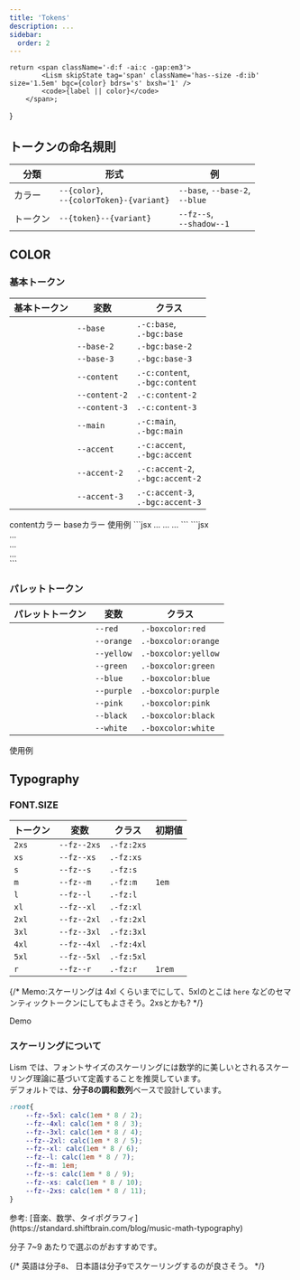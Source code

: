 ```yaml
---
title: 'Tokens'
description: ...
sidebar:
  order: 2
---
```




	return <span className='-d:f -ai:c -gap:em3'>
			<Lism skipState tag='span' className='has--size -d:ib' size='1.5em' bgc={color} bdrs='s' bxsh='1' />
			<code>{label || color}</code>
		</span>;
}


## トークンの命名規則

|分類|形式|例|
|---|---|---|
|カラー|`--{color}`,<br />`--{colorToken}-{variant}`|`--base`, `--base-2`,<br />`--blue`|
|トークン|`--{token}--{variant}`|`--fz--s`,<br />`--shadow--1`|


## COLOR

### 基本トークン

|基本トークン|変数|クラス|
|---|---|---|
|<ColorBadge color='base' />|`--base`|`.-c:base`,<br/>`.-bgc:base`|
|<ColorBadge color='base-2' />|`--base-2`|`.-bgc:base-2`|
|<ColorBadge color='base-3' />|`--base-3`|`.-bgc:base-3`|
|<ColorBadge color='content' />|`--content`|`.-c:content`,<br/>`.-bgc:content`|
|<ColorBadge color='content-2' />|`--content-2`|`.-c:content-2`|
|<ColorBadge color='content-3' />|`--content-3`|`.-c:content-3`|
|<ColorBadge color='main' />|`--main`|`.-c:main`,<br/>`.-bgc:main`|
|<ColorBadge color='accent' />|`--accent`|`.-c:accent`,<br/>`.-bgc:accent`|
|<ColorBadge color='accent-2' />|`--accent-2`|`.-c:accent-2`,<br/>`.-bgc:accent-2`|
|<ColorBadge color='accent-3' />|`--accent-3`|`.-c:accent-3`,<br/>`.-bgc:accent-3`|

<Preview>
	<PreviewTitle>contentカラー</PreviewTitle>
	<PreviewArea p={20} isFlow='s'>
		<Box><DammyText /></Box>
		<Box c='content-2'><DammyText /></Box>
		<Box c='content-3'><DammyText /></Box>
	</PreviewArea>
</Preview>

<Preview>
	<PreviewTitle>baseカラー</PreviewTitle>
	<PreviewArea p={20} isFlow={false}>
		<Box bgc='base' p='box'><DammyText /></Box>
		<Box bgc='base-2' p='box'><DammyText /></Box>
		<Box bgc='base-3' p='box'><DammyText /></Box>
	</PreviewArea>
</Preview>


<Preview>
	<PreviewTitle>使用例</PreviewTitle>
	<PreviewArea p={20}>
		<Box bgc='base-2' bd bdc='base-3' p='box'><DammyText /></Box>
		<Box bgc='base-3' c='content-3' p='box'><DammyText /></Box>
		<Box bgc='content' c='base' p='box'><DammyText /></Box>
	</PreviewArea>
	<PreviewCode slot='tab' label='React, Astro'>
		```jsx
		<Box bgc='base-2' bd bdc='base-3' p='box'>...</Box>
		<Box bgc='base-3' c='content-3' p='box'>...</Box>
		<Box bgc='content' c='base' p='box'>...</Box>
		```
	</PreviewCode>
	<PreviewCode slot='tab' label='HTML'>
		```jsx
		<div class="l--box -bgc:base-2 -bd: -p:box" style="--bdc:var(--base-3)">...</div>
		<div class="l--box -bgc:base-3 -c:content-3 -p:box">...</div>
		<div class="l--box -bgc:content -c:base -p:box">...</div>
		```
	</PreviewCode>
</Preview>


### パレットトークン

|パレットトークン|変数|クラス|
|---|---|---|
|<ColorBadge color='red' />|`--red`|`.-boxcolor:red`|
|<ColorBadge color='orange' />|`--orange`|`.-boxcolor:orange`|
|<ColorBadge color='yellow' />|`--yellow`|`.-boxcolor:yellow`|
|<ColorBadge color='green' />|`--green`|`.-boxcolor:green`|
|<ColorBadge color='blue' />|`--blue`|`.-boxcolor:blue`|
|<ColorBadge color='purple' />|`--purple`|`.-boxcolor:purple`|
|<ColorBadge color='pink' />|`--pink`|`.-boxcolor:pink`|
|<ColorBadge color='black' />|`--black`|`.-boxcolor:black`|
|<ColorBadge color='white' />|`--white`|`.-boxcolor:white`|


<Preview>
	<PreviewTitle>使用例</PreviewTitle>
	<PreviewArea p={20}>
		<Box boxcolor='blue' bd p='box'>
			<DammyText length='codes' />
		</Box>
		<Alert preset='alert'><DammyText length='codes' /></Alert>
		<Note preset='note' heading='Note'><DammyText length='codes' /></Note>
		<Box bgc='green:15%' c='blue:50%' p='box'>
			<DammyText />
		</Box>
	</PreviewArea>
</Preview>



## Typography

### FONT.SIZE

|トークン|変数|クラス|初期値|
|---|---|---|---|
|`2xs`|`--fz--2xs`|`.-fz:2xs`||
|`xs`|`--fz--xs`|`.-fz:xs`||
|`s`|`--fz--s`|`.-fz:s`||
|`m`|`--fz--m`|`.-fz:m`|`1em`|
|`l`|`--fz--l`|`.-fz:l`||
|`xl`|`--fz--xl`|`.-fz:xl`||
|`2xl`|`--fz--2xl`|`.-fz:2xl`||
|`3xl`|`--fz--3xl`|`.-fz:3xl`||
|`4xl`|`--fz--4xl`|`.-fz:4xl`||
|`5xl`|`--fz--5xl`|`.-fz:5xl`||
|`r`|`--fz--r`|`.-fz:r`|`1rem`|

{/* <Alert preset="info">
	Memo:スケーリングは 4xl くらいまでにして、5xlのとこは `here` などのセマンティックトークンにしてもよさそう。2xsとかも?
</Alert> */}




<Preview>
	<PreviewTitle>Demo</PreviewTitle>
	<PreviewArea p={20} isFlow='s'>
		<Box ovx="auto">
			<FzDemos />
		</Box>
	</PreviewArea>
</Preview>



### スケーリングについて

Lism では、フォントサイズのスケーリングには数学的に美しいとされるスケーリング理論に基づいて定義することを推奨しています。  
デフォルトでは、**分子8の調和数列**ベースで設計しています。

```scss
:root{
	--fz--5xl: calc(1em * 8 / 2);
	--fz--4xl: calc(1em * 8 / 3);
	--fz--3xl: calc(1em * 8 / 4);
	--fz--2xl: calc(1em * 8 / 5);
	--fz--xl: calc(1em * 8 / 6);
	--fz--l: calc(1em * 8 / 7);
	--fz--m: 1em;
	--fz--s: calc(1em * 8 / 9);
	--fz--xs: calc(1em * 8 / 10);
	--fz--2xs: calc(1em * 8 / 11);
}
```

<Reference>
参考: [音楽、数学、タイポグラフィ](https://standard.shiftbrain.com/blog/music-math-typography)
</Reference>

分子 7~9 あたりで選ぶのがおすすめです。

{/* <Alert preset="info">
	英語は分子`8`、 日本語は分子`9`でスケーリングするのが良さそう。
</Alert> */}


<script src='/typo.js' />

<Tabs>
	<TabItem label='分子7'>
		<Frame aspect="16/9">
			<Preview>
				<PreviewArea isFlow='s' className='fzDemo typo-7'>
					<FzDemos />
				</PreviewArea>
			</Preview>
		</Frame>
	</TabItem>
	<TabItem label='分子8'>
		<Frame aspect="16/9">
		<Preview>
			<PreviewArea isFlow='s' className='fzDemo typo-8'>
				<FzDemos />
			</PreviewArea>
		</Preview>
		</Frame>
	</TabItem>
	<TabItem label='分子9'>
		<Frame aspect="16/9">
		<Preview>
			<PreviewArea isFlow='s' className='fzDemo typo-9'>
				<FzDemos />
			</PreviewArea>
		</Preview>
		</Frame>
	</TabItem>
</Tabs>


### FONT.LH (line-height)

base値をセットし、それに対して小さい・大きいで段階的に用意。

|トークン|変数|クラス|初期値|
|---|---|---|---|
|`1`||`.-lh:1`|`1`|
|`root`|`--lh--root`|`.-lh:root`|`1.75`|
|`xs`|`--lh--xs`|`.-lh:xs`|`calc({root} - 0.25)`|
|`s`|`--lh--s`|`.-lh:s`|`calc({root} - 0.125)`|
|`l`|`--lh--l`|`.-lh:l`|`calc({root} + 0.125)`|
|`xl`|`--lh--xl`|`.-lh:xl`|`calc({root} + 0.25)`|


<Alert preset="info">
base値は 日本語では `1.625`, `1.75`, `1.875` あたりにするがおすすめ。（英語なら `1.5`, `1.625` あたりがおすすめ）
</Alert>

<Tabs>
	<TabItem label='日本語'>
	<Preview>
		<PreviewTitle>Demo</PreviewTitle>
		<PreviewArea p={20} isFlow='s'>
			<LhDemos lang='ja' />
			{/* <DammyText lang='ja' length='m' lh='1'/>
			<DammyText lang='ja' length='m' lh='1.125'/>
			<DammyText lang='ja' length='m' lh='1.25'/>
			<DammyText lang='ja' length='m' lh='1.375'/>
			<DammyText lang='ja' length='m' lh='1.5'/>
			<DammyText lang='ja' length='m' lh='1.625'/>
			<DammyText lang='ja' length='m' lh='1.75'/>
			<DammyText lang='ja' length='m' lh='1.875'/>
			<DammyText lang='ja' length='m' lh='2'/> */}
		</PreviewArea>
	</Preview>
	</TabItem>
	<TabItem label='English'>
	<Preview>
	<PreviewTitle>Demo</PreviewTitle>
	<PreviewArea p={20} isFlow='s'>
		<LhDemos lang='en' />
	</PreviewArea>
</Preview>
	</TabItem>
</Tabs>



{/* ### Headings の font-size, line-height について
<Preview>
	<PreviewTitle>Headings</PreviewTitle>
	<PreviewArea p={20} isFlow='s'>
		<div class="l--stack -gap:30">
			<h1>Heading 1: <DammyText tag='span' lang='ja' /></h1>
			<h2>Heading 2: <DammyText tag='span' lang='ja' /></h2>
			<h3>Heading 3: <DammyText tag='span' lang='ja' /></h3>
			<h4>Heading 4: <DammyText tag='span' lang='ja' /></h4>
			<h5>Heading 5: <DammyText tag='span' lang='ja' /></h5>
			<h6>Heading 6: <DammyText tag='span' lang='ja' /></h6>
			<hr />
			<p>Paragraph: <DammyText tag='span' lang='ja' /></p>
		</div>
	</PreviewArea>
</Preview> */}


### FONT.LTS (letter spacing)



{/* |トークン|変数|クラス|初期値|
|---|---|---|---|
|`-2`|`--lts---2`|`-lts:`|`-0.5em`|
|`-1`|`--lts---1`|`-lts:`|`-0.025em`|
|`0`|`--lts--0`|`-lts:`|`0em`|
|`1`|`--lts--1`|`-lts:`|`0.025em`|
|`2`|`--lts--2`|`-lts:`|`0.05em`|
|`3`|`--lts--3`|`-lts:`|`0.075em`|
|`4`|`--lts--4`|`-lts:`|`0.1em`|
|`5`|`--lts--5`|`-lts:`|`0.25em`|
|`6`|`--lts--6`|`-lts:`|`0.5em`| */}

{/* <Preview>
	<PreviewTitle>Demo</PreviewTitle>
	<PreviewArea p={20} isFlow='s'>
		<p><Text tag="code" w="2em">-2</Text> : <Text tag="span" lts="-2">Lorem Ipsum, 12345, ダミーの文字列</Text></p>
		<p><Text tag="code" w="2em">-1</Text> : <Text tag="span" lts="-1">Lorem Ipsum, 12345, ダミーの文字列</Text></p>
		<p><Text tag="code" w="2em">0</Text> : <Text tag="span" lts="0">Lorem Ipsum, 12345, ダミーの文字列</Text></p>
		<p><Text tag="code" w="2em">1</Text> : <Text tag="span" lts="1">Lorem Ipsum, 12345, ダミーの文字列</Text></p>
		<p><Text tag="code" w="2em">2</Text> : <Text tag="span" lts="2">Lorem Ipsum, 12345, ダミーの文字列</Text></p>
		<p><Text tag="code" w="2em">3</Text> : <Text tag="span" lts="3">Lorem Ipsum, 12345, ダミーの文字列</Text></p>
		<p><Text tag="code" w="2em">4</Text> : <Text tag="span" lts="4">Lorem Ipsum, 12345, ダミーの文字列</Text></p>
		<p><Text tag="code" w="2em">5</Text> : <Text tag="span" lts="5">Lorem Ipsum, 12345, ダミーの文字列</Text></p>
		<p><Text tag="code" w="2em">6</Text> : <Text tag="span" lts="6">Lorem Ipsum, 12345, ダミーの文字列</Text></p>
	</PreviewArea>
</Preview> */}

|トークン|変数|クラス|初期値
|---|---|---|---|
|`root`|`--lts--root`|`-lts:root`|`normal`|
|`s`|`--lts--s`|`-lts:s`|`-0.025em`|
|`l`|`--lts--l`|`-lts:l`|`0.025em`|
|`xl`|`--lts--xl`|`-lts:xl`|`0.05em`|

<Preview>
	<PreviewTitle>Demo</PreviewTitle>
	<PreviewArea p={20} isFlow='s'>
		<LtsDemos />
	</PreviewArea>
</Preview>



### FONT.FF (font-family)

|トークン|変数|クラス|初期値|
|---|---|---|---|
|`sans`|`--ff--sans`|`.-ff:sans`|<small>`-apple-system, 'BlinkMacSystemFont', 'Hiragino Kaku Gothic ProN', 'Hiragino Sans',Meiryo, sans-serif, 'Segoe UI Emoji'`</small>|
|`serif`|`--ff--serif`|`.-ff:serif`|<small>`serif`</small>|
|`mono`|`--ff--mono`|`.-ff:mono`|<small>`Menlo, Consolas, monaco, monospace`</small>|
|`emoji`|`--ff--emoji`|`.-ff:emoji`|<small>`'Apple Color Emoji', 'Segoe UI Emoji', 'Noto Color Emoji', 'Android Emoji','Segoe UI Symbol'`</small>|

{/* |base|--ff--base|--ff--sans|
|heading|--ff--heading|--ff--sans| */}

<Preview>
	<PreviewTitle>Demo</PreviewTitle>
	<PreviewArea p={20} isFlow='s'>
		<DammyText ff='sans' />
		<DammyText ff='serif' />
		<DammyText ff='mono' />
		<Text ff='emoji'>💡 ✔️ ✅ 👍 ✍️ ⚡ 🚫</Text>
	</PreviewArea>
	<PreviewCode>
	```jsx
	<Text ff='sans'>...</Text>
	<Text ff='serif'>...</Text>
	<Text ff='mono'>...</Text>
	<Text ff='emoji'>💡 ✔️ ✅ 👍 ✍️ ⚡ 🚫</Text>
	```
	</PreviewCode>
</Preview>



{/* ## Customize

以下が初期値です。
スタイルシートにコピーして別の値へカスタマイズしてください。

```css filename="your css"
@layer lism-init {
	:root{
		...
	}

``` */}



## `SPACE` トークン

`SPACE`トークンは、次の2種類があります。

|種類|<span class="-whs:nw">変数</span>|説明|
|---|---|---|
|`SPACE.S`|`--s--VAL`|レイアウトの役割としての余白や、コンテンツ間の余白をコントロールするために設計されたトークン。<br />デフォルトでは`rem`単位で、フィボナッチ数に基づいて計算されています。|
|`SPACE.EM`|`--em--VAL`|ボックス内の余白や文字とアイコン要素の間隔など、その要素自体のテキストサイズに合わせて微調整したい時に使用するトークン。`em`単位。|


{/* paddingやmargin, gap等で利用できます。(p,py,px,pl,pr,pt,pb,m,my,mx,ml,mr,mt,mb,gap,colg,rowg,top,left,bottom,right,inset) */}


### `SPACE.S` トークン

|トークン値|変数|デフォルト値|
|---|---|---|
|`5`|`--s--5`|`0.25rem`|
|`10`|`--s--10`|`0.375rem`|
|`20`|`--s--20`|`0.625rem`|
|`30`|`--s--30`|`1rem`|
|`40`|`--s--40`|`1.625rem`|
|`50`|`--s--50`|`2.625rem`|
|`60`|`--s--60`|`4.25rem`|
|`70`|`--s--70`|`6.875rem`|
|`80`|`--s--80`|`11.125rem`|
|`90`|`--s--90`|`18rem`|

<Preview>
	<PreviewTitle>DEMO</PreviewTitle>
	<PreviewArea p={20} isFlow='s' resize>
		<SpacingDemos spaces={[
			1, 5, 10, 20, 30, 40, 50, 60, 70, 80, 90
		]} isValueLabel />
	</PreviewArea>
</Preview>


フィボナッチ数列 ((0, 1,) 1, 2, 3, 5, 8, 13, 21, 34, 55, 89, ...) に基づいたスケーリングを採用しています。  
デフォルトでは`1 = 0.125rem`, `2 = 0.25rem` として計算し、`0.25rem`から順にトークン化しています。

{/* - ~~`1 = 0.25`, `2 = 0.5` として計算~~
	- 1=s10, 2=s20, 3=s30, 5=s40, 8=s50, 13=s60,...
	- 5, 15, 25, ...など、`5`の倍数は前後の値の中間値となるように計算 */}


#### 対応するUtilityクラス

paddingやmarginの全方向・全トークンに対してクラスを用意すると膨大になってしまうので、デフォルトでは主要なものに対してのみでクラスを用意しています。


デフォルトでは、`-mbs:{SPACE}`, `-p:{SPACE}`, `-[py|px]:{SPACE}`, `-gap:{SPACE}` のみ用意しています。<MemoBadge>検討中</MemoBadge>

また、それぞれクラスを用意しているのは `50` としています。<MemoBadge>検討中</MemoBadge>

{/* <Note preset="note">
- ツリーシェーキングできる環境であれば全て用意していても大丈夫なので、最低限のファイルと全てのファイルの読み込みを切り替えれるようにする...?
</Note> */}


### `SPACE.EM` トークン

|トークン値|変数|デフォルト値|
|---|---|---|
|`1`|`--em--1`|`0.125em`|
|`2`|`--em--2`|`0.25em`|
|`3`|`--em--3`|`0.375em`|
|`5`|`--em--5`|`0.5em`|
|`7`|`--em--7`|`0.75em`|
|`10`|`--em--10`|`1em`|
|`15`|`--em--15`|`1.5em`|
|`20`|`--em--20`|`2em`|
|`25`|`--em--25`|`2.5em`|
|`30`|`--em--30`|`3em`|

<Preview>
	<PreviewTitle>DEMO</PreviewTitle>
	<PreviewArea p={20} isFlow='s'>
		<SpacingDemos spaces={['em1','em2','em3','em5','em7','em10','em15','em20','em25','em30']} isValueLabel />
	</PreviewArea>
</Preview>

#### 対応するUtilityクラス

こちらも、主要なものに対してのみクラスを用意しています。

デフォルトでは、 `-p:{EM}`, `-[py|px]:{EM}`, `-gap:{EM}` のみ用意しています。<MemoBadge>要検討</MemoBadge>

{/* <Note preset="note">
- ツリーシェーキングできる環境であれば全て用意していても大丈夫なので、最低限のファイルと全てのファイルの読み込みを切り替えれるようにする...?
</Note> */}


{/* ## カスタマイズ方法

### プリセット数を増やしたい場合

例えば、`100` まで用意したいとします。

数値指定の時はすべて `--s--` 変数として出力されるようにはなっていますので、
`--s--100` を自前のCSSファイルに定義しておけば、あとはコンポーネントで`p="100"`のようにして利用することができます。

※ ユーティリティクラスとして出力されるようにしたい場合は`config`の上書きが追加で必要です。


### 採用するスケーリングを変えたい場合

デフォルトで採用しているスケーリングが好みではない場合、それぞれのCSS変数を上書きしてください。

いくつかスケーリングの例を用意していますので、それを参考にしてください。



#### フィボナッチ数に基づいた計算例

<Preview>
	<PreviewTitle>`1=0.25`で計算</PreviewTitle>
	<PreviewArea p={20} isFlow='s'>
		<FiboCalcDemos unit={0.25}/>
	</PreviewArea>
</Preview>


#### 等比数列に基づいた計算例

音階の純正律や平均律を元にした比率や、黄金比 1.618 などを採用するとよいかもしれません。

以下、`s50`=`2rem` を基準にして計算します。

<Preview>
	<PreviewTitle>比率 `1.62` (≒ 黄金比率) の例</PreviewTitle>
	<PreviewArea p={20} isFlow='s'>
		<RatioCalcDemos ratio={1.62} />
	</PreviewArea>
</Preview>

<Preview>
	<PreviewTitle>比率 `1.5` (完全五度) の例</PreviewTitle>
	<PreviewArea p={20} isFlow='s'>
		<RatioCalcDemos ratio={1.5} />
	</PreviewArea>
</Preview>


#### ハイブリッド型

<Preview>
	<PreviewTitle>前半をフィボナッチ数列、後半を完全5度(`1.5`)の等比数列</PreviewTitle>
	<PreviewArea p={20} isFlow='s'>
		<SpacingDemos spaces={[
			'0rem',
			'0.25rem',
			'0.5rem',
			'0.75rem',
			'1.25rem',
			'2rem',
			'3rem',
			'4.5rem',
			'6.75rem',
			'10.125rem',
			'15.2rem', // 15.188
		]} />
	</PreviewArea>
</Preview>

<Preview>
	<PreviewTitle>前半50までをフィボナッチ数列 `.125`、後半を完全5度(`1.5`)の等比数列</PreviewTitle>
	<PreviewArea p={20} isFlow='s'>
		<SpacingDemos spaces={[
			'0rem',
			'0.25rem',
			'0.375rem',
			'0.625rem',
			'1rem',
			'1.625rem', 
			'2.625rem',
			'4.25rem',
			'6.375rem',
			'9.5rem',
			'14.325rem',
		]} />
	</PreviewArea>
</Preview> */}

## `SIZE` トークン

コンテンツサイズ用のトークンです。

|トークン値|変数|クラス|
|---|---|---|
|`s`|`--size--s`|`.is--constrained:s`|
|`m`|`--size--m`|`.is--constrained`|
|`l`|`--size--l`|`.is--constrained:l`|

## `RADIUS` トークン

<Preview>
	<PreviewTitle>radius: `1` ~ `5`, `99`</PreviewTitle>
	<PreviewArea p={40}>
		<Columns cols={[3, 6]} gap={40}>
			<RadiusDemos />
		</Columns>
	</PreviewArea>
</Preview>


## `SHADOW` トークン


<Alert preset='warning'>
box-shadow は少し特殊で、ユーティリティクラス内で複数のshadow用変数が組み合わされています。
</Alert>


|構成変数|初期値|
|---|---|
|`--shColor`|`hsl(215 8% 8% / 8%)`|
|`--shSize-0`|`0.5px 1px 1px 0`|
|`--shSize-1`|`1px 2px 3px 0`|
|`--shSize-2`|`2px 4px 7px 0`|
|`--shSize-3`|`4px 8px 15px 0`|
|`--shSize-4`|`8px 16px 31px 0`|


{/* <Preview>
	<PreviewTitle>shadows</PreviewTitle>
	<PreviewArea p={40} nogrid>
		<Columns cols={[2, 3, 5]} gap={50}>
			<ShadowDemos shadows={[ 1, 2, 3, 4, 5 ]}/>
		</Columns>
	</PreviewArea>
</Preview> */}


`bxsh`は、`1` ~ `4`, `-1` ~ `-4` までの値に対してユーティリティクラスを用意していますが、内部では2段階のshadowを組み合わせることでより立体的で美しいシャドウを表現できるようになっています。

<Preview>
	<PreviewTitle>bxshクラス</PreviewTitle>
	<PreviewArea p={40} nogrid>
		<Columns cols={[2, 4, 4]} gap={50}>
			<BoxShadowDemos shadows={[ 1, 2, 3, 4 ]}/>
		</Columns>
	</PreviewArea>
		<PreviewCode slot='tab' label='CSS'>
```css
/* 内部の構成イメージ */
.-bxsh\:1 {box-shadow: var(--shSize-0) var(--shColor), var(--shSize-1) var(--shColor)}
.-bxsh\:2 {box-shadow: var(--shSize-1) var(--shColor), var(--shSize-2) var(--shColor)}
.-bxsh\:3 {box-shadow: var(--shSize-2) var(--shColor), var(--shSize-3) var(--shColor)}
.-bxsh\:4 {box-shadow: var(--shSize-3) var(--shColor), var(--shSize-4) var(--shColor)}
```
	</PreviewCode>
	<PreviewCode slot='tab' label='HTML'>
		```jsx
		<div class="-bxsh:1">...</div>
		<div class="-bxsh:2">...</div>
		<div class="-bxsh:3">...</div>
		<div class="-bxsh:4">...</div>
		```
	</PreviewCode>
</Preview>


<Preview>
	<PreviewTitle>bxshクラス(inset)</PreviewTitle>
	<PreviewArea p={40} nogrid>
		<Columns cols={[2, 4, 4]} gap={50}>
			<BoxShadowDemos shadows={[ -1, -2, -3, -4 ]}/>
		</Columns>
	</PreviewArea>
	<PreviewCode slot='tab' label='CSS'>
```css
/* 内部の構成イメージ */
.-bxsh\:-1 {box-shadow: inset var(--shSize-0) var(--shColor), inset var(--shSize-1) var(--shColor)}
.-bxsh\:-2 {box-shadow: inset var(--shSize-1) var(--shColor), inset var(--shSize-2) var(--shColor)}
.-bxsh\:-3 {box-shadow: inset var(--shSize-2) var(--shColor), inset var(--shSize-3) var(--shColor)}
.-bxsh\:-4 {box-shadow: inset var(--shSize-3) var(--shColor), inset var(--shSize-4) var(--shColor)}
```
	</PreviewCode>
	<PreviewCode slot='tab' label='HTML'>
		```jsx
		<div class="-bxsh:-1">...</div>
		<div class="-bxsh:-2">...</div>
		<div class="-bxsh:-3">...</div>
		<div class="-bxsh:-4">...</div>
		```
	</PreviewCode>
</Preview>


### シャドウカラーの上書き

bxshユーティリティの構成変数である `--shColor` を上書き指定することで、シャドウカラーを変更することができます。

{/* color-mix(in srgb, blue, transparent 80%) */}
<Preview>
	<PreviewTitle>`--shColor`の上書き</PreviewTitle>
	<PreviewArea p={40} nogrid>
		<Box bxsh='3' shColor='rgb(100 100 200 / 20%)' p='40' >...</Box>
	</PreviewArea>
	<PreviewCode slot='tab' label='HTML'>
		```jsx "--shColor:"
		<div class="l--box -bxsh:3 -p:40" style="--shColor:rgb(100 100 200 / 20%)"> … </div>
		```
	</PreviewCode>
</Preview>


{/* `shadowHsl`も指定したい */}




{/* `shadowHsl`も指定したい */}


{/* ## hover クラス

## border クラス */}
